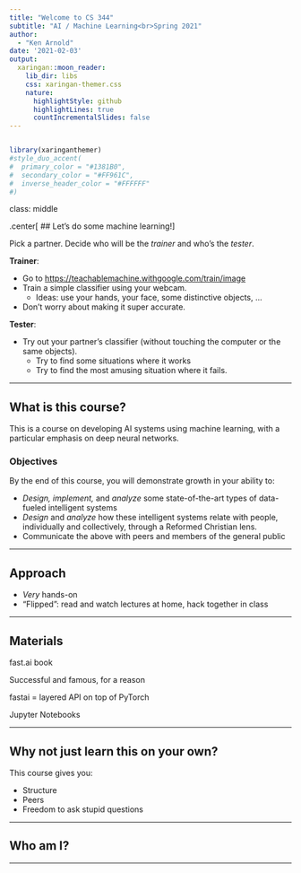 ```yaml
---
title: "Welcome to CS 344"
subtitle: "AI / Machine Learning<br>Spring 2021"
author: 
  - "Ken Arnold"
date: '2021-02-03'
output:
  xaringan::moon_reader:
    lib_dir: libs
    css: xaringan-themer.css
    nature:
      highlightStyle: github
      highlightLines: true
      countIncrementalSlides: false
---
```


```r
```

```r
library(xaringanthemer)
#style_duo_accent(
#  primary_color = "#1381B0",
#  secondary_color = "#FF961C",
#  inverse_header_color = "#FFFFFF"
#)
```

class: middle

.center[
## Let's do some machine learning!
]

Pick a partner. Decide who will be the *trainer* and who's the *tester*.

**Trainer**:

* Go to <https://teachablemachine.withgoogle.com/train/image>
* Train a simple classifier using your webcam.
  * Ideas: use your hands, your face, some distinctive objects, ...
* Don't worry about making it super accurate.

**Tester**:

* Try out your partner's classifier (without touching the computer or the same objects).
  * Try to find some situations where it works
  * Try to find the most amusing situation where it fails.

---

## What is this course?

This is a course on developing AI systems using machine learning, with a particular emphasis on deep neural networks.

### Objectives

By the end of this course, you will demonstrate growth in your ability to:

-   *Design, implement,* and *analyze* some state-of-the-art types of data-fueled intelligent systems
-   *Design* and *analyze* how these intelligent systems relate with people, individually and collectively, through a Reformed Christian lens.
-   Communicate the above with peers and members of the general public

---

## Approach

* *Very* hands-on
* "Flipped": read and watch lectures at home, hack together in class

---

## Materials

fast.ai book

Successful and famous, for a reason

fastai = layered API on top of PyTorch

Jupyter Notebooks

---

## Why not just learn this on your own?

This course gives you:

* Structure
* Peers
* Freedom to ask stupid questions

---

## Who am I?

---
